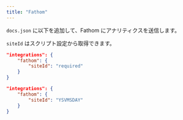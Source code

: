 ```yaml
---
title: "Fathom"
---
```


`docs.json` に以下を追加して、Fathom にアナリティクスを送信します。

`siteId` はスクリプト設定から取得できます。

<CodeGroup>

```json Analytics options in docs.json
"integrations": {
    "fathom": {
        "siteId": "required"
    }
}
```

```json Example
"integrations": {
    "fathom": {
        "siteId": "YSVMSDAY"
    }
}
```

</CodeGroup>
